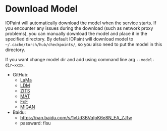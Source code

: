 # Download Model

IOPaint will automatically download the model when the service starts. 
If you encounter any issues during the download (such as network proxy problems), 
you can manually download the model and place it in the specified directory. 
By default IOPaint will download model to `~/.cache/torch/hub/checkpoints/`, so you also need to put the model in this directory.

If you want change model dir and add using command line arg `--model-dir=xxxx`.

- GitHub:
  - [LaMa](https://github.com/Sanster/models/releases/tag/add_big_lama)
  - [LDM](https://github.com/Sanster/models/releases/tag/add_ldm)
  - [ZITS](https://github.com/Sanster/models/releases/tag/add_zits)
  - [MAT](https://github.com/Sanster/models/releases/tag/add_mat)
  - [FcF](https://github.com/Sanster/models/releases/tag/add_fcf)
  - [MIGAN](https://github.com/Sanster/models/releases/tag/migan)
- Baidu:
  - https://pan.baidu.com/s/1vUd3BVqIpK6e8N_EA_ZJfw
  - passward: flsu
